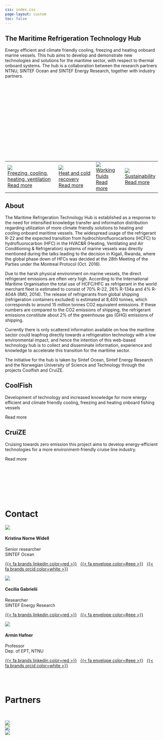 ```yaml
---
css: index.css
page-layout: custom
toc: false
---
```


::: {.hero-banner}
::: {.content-block}
::: {.hero-text}
# The Maritime Refrigeration Technology Hub
Energy efficient and climate friendly cooling, freezing and heating onboard marine vessels. This hub aims to develop and demonstrate new technologies and solutions for the maritime sector, with respect to thermal onboard systems. The hub is a collaboration between the research partners NTNU, SINTEF Ocean and SINTEF Energy Research, together with industry partners.
<br><br><br><br><br><br><br><br><br><br><br><br><br><br><br><br>
<table cellpadding="10" style="background-color:rgba(0,0,0,0)">
<tbody>
<tr>
<td>
<a href="freezingcooling.html">
<div class="container">
  <div class="icon">![](icon1.png)</div>
  <div class="Textt">Freezing, cooling, heating, ventilation</div>
  <div class="readmore">Read more</div>
</div>
</a>
</td>
<td>
<a href="heatcold.html">
<div class="container">
  <div class="icon">![](icon2.png)</div>
  <div class="Textt">Heat and cold recovery</div>
  <div class="readmore">Read more</div>
</div>
</a>
</td>
<td>
<a href="fluids.html">
<div class="container">
  <div class="icon">![](icon3.png)</div>
  <div class="Textt">Working fluids</div>
  <div class="readmore">Read more</div>
</div>
</a>
</td>
<td>
<a href="sust.html">
<div class="container">
  <div class="icon">![](icon4.png)</div>
  <div class="Textt">Sustainability</div>
  <div class="readmore">Read more</div>
</div>
</a>
</td>
</tr>
</tbody>
</table>

:::
:::
:::



::: {.about}
# About
::: {.main-text}
The Maritime Refrigeration Technology Hub is established as a response to the need for intensified knowledge transfer and information distribution regarding utilization of more climate friendly solutions to heating and cooling onboard maritime vessels.
The widespread usage of the refrigerant R-22 and the expected transition from hydrochlorofluorocarbons (HCFC) to hydrofluorocarbon (HFC) in the HVAC&R (Heating, Ventilating and Air Conditioning & Refrigeration) systems of marine vessels was directly mentioned during the talks leading to the decision in Kigali, Rwanda, where the global phase down of HFCs was decided at the 28th Meeting of the Parties under the Montreal Protocol (Oct. 2016).

Due to the harsh physical environment on marine vessels, the direct refrigerant emissions are often very high. According to the International Maritime Organisation the total use of HCFC/HFC as refrigerant in the world merchant fleet is estimated to consist of 70% R-22, 26% R-134a and 4% R-404A (IMO, 2014). The release of refrigerants from global shipping (refrigeration containers excluded) is estimated at 8,400 tonnes, which corresponds to around 15 million tonnes CO2 equivalent emissions. If these numbers are compared to the CO2 emissions of shipping, the refrigerant emissions constitute about 2% of the greenhouse gas (GHG) emissions of shipping.

Currently there is only scattered information available on how the maritime sector could leapfrog directly towards a refrigeration technology with a low environmental impact, and hence the intention of this web-based technology hub is to collect and disseminate information, experience and knowledge to accelerate this transition for the maritime sector.

The initiative for the hub is taken by Sintef Ocean, Sintef Energy Research and the Norwegian University of Science and Technology through the projects Coolfish and CruiZE.
:::
:::

::: {.projects}
::: {.projects-parent}
<div class="grid">
  <div class="g-col-2"></div>

  <div class="g-col-4" style="text-align: left;">

::: {.coolfish}
::: {.coolfish-text}
# CoolFish

Development of technology and increased knowledge for more energy efficient and climate friendly cooling, freezing and heating onboard fishing vessels

::: {.readmore}
<a href="https://www.sintef.no/en/projects/2019/coolfish/" style="text-decoration: none;">Read more</a>

:::
:::
:::

  </div>

  <div class="g-col-4" style="text-align: left;">

::: {.cruize}
::: {.cruize-text}  
# CruiZE
Cruising towards zero emission this project aims to develop energy-efficient technologies for a more environment-friendly cruise line industry.

::: {.readmore}
<a href="https://www.sintef.no/en/projects/2020/cruize-cruising-towards-zero-emissions/" style="text-decoration: none;">Read more</a>

:::
:::
:::
<br><br><br><br><br>  
  </div>
  <div class="g-col-2"></div>
</div>

:::
:::





::: {.contacts-top}
# Contact 

<div class="grid">
  
  <div class="g-col-4" style="text-align: left;">
  
::: {.contact-parent}
::: {.headshot}

![](contact3_.jpg)
:::
::: {.textarea}
#### Kristina Norne Widell
Senior researcher\
SINTEF Ocean 

<a href="https://www.linkedin.com/in/kristina-widell-40a9b529/">{{< fa brands linkedin color=red >}}</a>&nbsp;&nbsp;
<a href="mailto:kristina.widell@sintef.no">{{< fa envelope color=#eee >}}</a>&nbsp;&nbsp;
<a href="https://orcid.org/0000-0002-8132-2217">{{< fa brands orcid color=white >}}</a>

:::
:::

  
  </div>
  <div class="g-col-4" style="text-align: left;">

::: {.contact-parent}
::: {.headshot}

![](contact2.jpg)
:::
::: {.textarea}
#### Cecilia Gabrielii
Researcher\
SINTEF Energy Research 

<a href="https://www.linkedin.com/in/cecilia-gabrielii-62085811a">{{< fa brands linkedin color=red >}}</a>&nbsp;&nbsp;
<a href="mailto:cecilia.gabrielii@sintef.no">{{< fa envelope color=#eee >}}</a>&nbsp;&nbsp;


:::
:::


  </div>
  <div class="g-col-4" style="text-align: left;">
  
::: {.contact-parent}
::: {.headshot}

![](contact1.jpg)
:::
::: {.textarea}
#### Armin Hafner
Professor\
Dep. of EPT, NTNU 

<a href="https://www.linkedin.com/in/armin-hafner-75104125a" style="decoration:none;">{{< fa brands linkedin color=red >}}</a>&nbsp;&nbsp; <a href="mailto:armin.hafner@ntnu.no">{{< fa envelope color=#eee >}}</a>&nbsp;&nbsp; <a href="https://orcid.org/0000-0002-3586-578X">{{< fa brands orcid color=white >}}</a>

:::
:::

  
  </div>
 
</div>
<br><br>

# Partners
<br>

<div class="grid">
  
  <div class="g-col-4" style="text-align: left;">![](logo1.png)</div>
  <div class="g-col-4" style="text-align: left;">![](logo2.png)</div>
  <div class="g-col-4" style="text-align: left;">![](logo3.png)</div>
  </div>


:::
